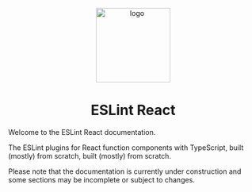 
<p align="center">
  <Image src={logo} alt="logo" width="150" height="150" />
</p>

<h1 align="center" alt="title">
  ESLint React
</h1>

Welcome to the ESLint React documentation.

The ESLint plugins for React function components with TypeScript, built (mostly) from scratch, built (mostly) from scratch.

<Warning>
Please note that the documentation is currently under construction and some sections may be incomplete or subject to changes.
</Warning>
